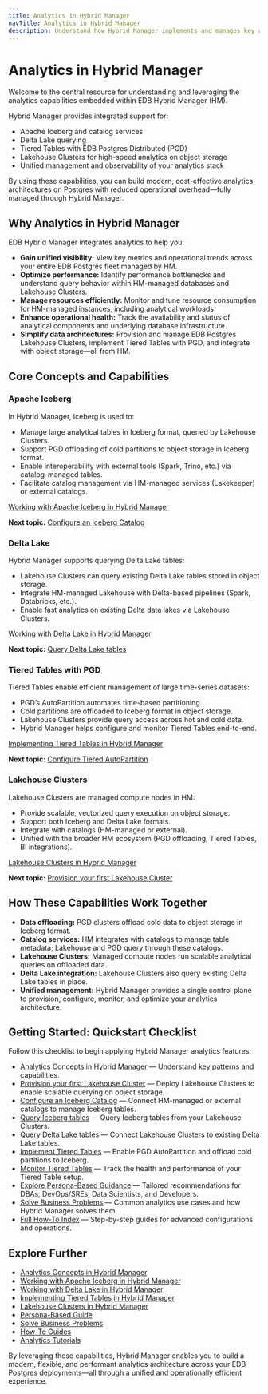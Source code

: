 ```yaml
---
title: Analytics in Hybrid Manager
navTitle: Analytics in Hybrid Manager
description: Understand how Hybrid Manager implements and manages key analytics capabilities and technologies for EDB Postgres deployments.
---
```


# Analytics in Hybrid Manager

Welcome to the central resource for understanding and leveraging the analytics capabilities embedded within EDB Hybrid Manager (HM).

Hybrid Manager provides integrated support for:

- Apache Iceberg and catalog services
- Delta Lake querying
- Tiered Tables with EDB Postgres Distributed (PGD)
- Lakehouse Clusters for high-speed analytics on object storage
- Unified management and observability of your analytics stack

By using these capabilities, you can build modern, cost-effective analytics architectures on Postgres with reduced operational overhead—fully managed through Hybrid Manager.

## Why Analytics in Hybrid Manager

EDB Hybrid Manager integrates analytics to help you:

- **Gain unified visibility:** View key metrics and operational trends across your entire EDB Postgres fleet managed by HM.
- **Optimize performance:** Identify performance bottlenecks and understand query behavior within HM-managed databases and Lakehouse Clusters.
- **Manage resources efficiently:** Monitor and tune resource consumption for HM-managed instances, including analytical workloads.
- **Enhance operational health:** Track the availability and status of analytical components and underlying database infrastructure.
- **Simplify data architectures:** Provision and manage EDB Postgres Lakehouse Clusters, implement Tiered Tables with PGD, and integrate with object storage—all from HM.

## Core Concepts and Capabilities

### Apache Iceberg

In Hybrid Manager, Iceberg is used to:

- Manage large analytical tables in Iceberg format, queried by Lakehouse Clusters.
- Support PGD offloading of cold partitions to object storage in Iceberg format.
- Enable interoperability with external tools (Spark, Trino, etc.) via catalog-managed tables.
- Facilitate catalog management via HM-managed services (Lakekeeper) or external catalogs.

[Working with Apache Iceberg in Hybrid Manager](./iceberg)

**Next topic:** [Configure an Iceberg Catalog](./learn/how-to/configure-iceberg-catalog)

### Delta Lake

Hybrid Manager supports querying Delta Lake tables:

- Lakehouse Clusters can query existing Delta Lake tables stored in object storage.
- Integrate HM-managed Lakehouse with Delta-based pipelines (Spark, Databricks, etc.).
- Enable fast analytics on existing Delta data lakes via Lakehouse Clusters.

[Working with Delta Lake in Hybrid Manager](./delta_lake)

**Next topic:** [Query Delta Lake tables](./learn/how-to/query-delta-lake-tables)

### Tiered Tables with PGD

Tiered Tables enable efficient management of large time-series datasets:

- PGD’s AutoPartition automates time-based partitioning.
- Cold partitions are offloaded to Iceberg format in object storage.
- Lakehouse Clusters provide query access across hot and cold data.
- Hybrid Manager helps configure and monitor Tiered Tables end-to-end.

[Implementing Tiered Tables in Hybrid Manager](./tiered_tables)

**Next topic:** [Configure Tiered AutoPartition](./learn/how-to/configure-tiered-autopartition)

### Lakehouse Clusters

Lakehouse Clusters are managed compute nodes in HM:

- Provide scalable, vectorized query execution on object storage.
- Support both Iceberg and Delta Lake formats.
- Integrate with catalogs (HM-managed or external).
- Unified with the broader HM ecosystem (PGD offloading, Tiered Tables, BI integrations).

[Lakehouse Clusters in Hybrid Manager](./lakehouse)

**Next topic:** [Provision your first Lakehouse Cluster](./learn/how-to/create-lakehouse-cluster)

## How These Capabilities Work Together

- **Data offloading:** PGD clusters offload cold data to object storage in Iceberg format.
- **Catalog services:** HM integrates with catalogs to manage table metadata; Lakehouse and PGD query through these catalogs.
- **Lakehouse Clusters:** Managed compute nodes run scalable analytical queries on offloaded data.
- **Delta Lake integration:** Lakehouse Clusters also query existing Delta Lake tables in place.
- **Unified management:** Hybrid Manager provides a single control plane to provision, configure, monitor, and optimize your analytics architecture.

## Getting Started: Quickstart Checklist

Follow this checklist to begin applying Hybrid Manager analytics features:

- [Analytics Concepts in Hybrid Manager](./learn/analytics_concepts) — Understand key patterns and capabilities.
- [Provision your first Lakehouse Cluster](./learn/how-to/create-lakehouse-cluster) — Deploy Lakehouse Clusters to enable scalable querying on object storage.
- [Configure an Iceberg Catalog](./learn/how-to/configure-iceberg-catalog) — Connect HM-managed or external catalogs to manage Iceberg tables.
- [Query Iceberg tables](./learn/how-to/query-iceberg-existing-tables) — Query Iceberg tables from your Lakehouse Clusters.
- [Query Delta Lake tables](./learn/how-to/query-delta-lake-tables) — Connect Lakehouse Clusters to existing Delta Lake tables.
- [Implement Tiered Tables](./learn/how-to/configure-tiered-autopartition) — Enable PGD AutoPartition and offload cold partitions to Iceberg.
- [Monitor Tiered Tables](./learn/how-to/monitor-tiered-tables) — Track the health and performance of your Tiered Table setup.
- [Explore Persona-Based Guidance](./learn/personas) — Tailored recommendations for DBAs, DevOps/SREs, Data Scientists, and Developers.
- [Solve Business Problems](./learn/use-cases) — Common analytics use cases and how Hybrid Manager solves them.
- [Full How-To Index](./learn/how-to/index) — Step-by-step guides for advanced configurations and operations.

## Explore Further

- [Analytics Concepts in Hybrid Manager](./learn/analytics_concepts)
- [Working with Apache Iceberg in Hybrid Manager](./iceberg)
- [Working with Delta Lake in Hybrid Manager](./delta_lake)
- [Implementing Tiered Tables in Hybrid Manager](./tiered_tables)
- [Lakehouse Clusters in Hybrid Manager](./lakehouse)
- [Persona-Based Guide](./learn/personas)
- [Solve Business Problems](./learn/use-cases)
- [How-To Guides](./learn/how-to/index)
- [Analytics Tutorials](./learn/tutorials/index)

By leveraging these capabilities, Hybrid Manager enables you to build a modern, flexible, and performant analytics architecture across your EDB Postgres deployments—all through a unified and operationally efficient experience.
